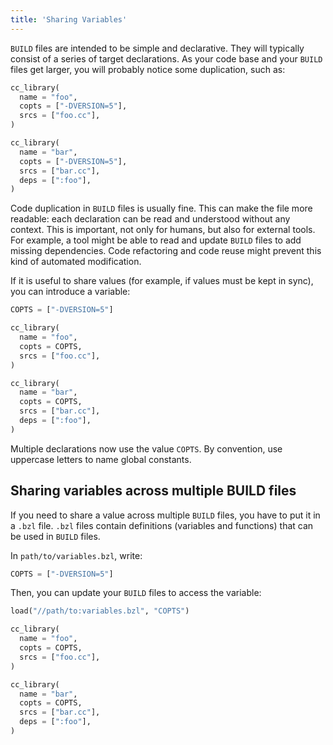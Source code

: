 ```yaml
---
title: 'Sharing Variables'
---
```




`BUILD` files are intended to be simple and declarative. They will typically
consist of a series of target declarations. As your code base and your `BUILD`
files get larger, you will probably notice some duplication, such as:

``` python
cc_library(
  name = "foo",
  copts = ["-DVERSION=5"],
  srcs = ["foo.cc"],
)

cc_library(
  name = "bar",
  copts = ["-DVERSION=5"],
  srcs = ["bar.cc"],
  deps = [":foo"],
)
```

Code duplication in `BUILD` files is usually fine. This can make the file more
readable: each declaration can be read and understood without any context. This
is important, not only for humans, but also for external tools. For example, a
tool might be able to read and update `BUILD` files to add missing dependencies.
Code refactoring and code reuse might prevent this kind of automated
modification.

If it is useful to share values (for example, if values must be kept in sync),
you can introduce a variable:

``` python
COPTS = ["-DVERSION=5"]

cc_library(
  name = "foo",
  copts = COPTS,
  srcs = ["foo.cc"],
)

cc_library(
  name = "bar",
  copts = COPTS,
  srcs = ["bar.cc"],
  deps = [":foo"],
)
```

Multiple declarations now use the value `COPTS`. By convention, use uppercase
letters to name global constants.

## Sharing variables across multiple BUILD files

If you need to share a value across multiple `BUILD` files, you have to put it
in a `.bzl` file. `.bzl` files contain definitions (variables and functions)
that can be used in `BUILD` files.

In `path/to/variables.bzl`, write:

``` python
COPTS = ["-DVERSION=5"]
```

Then, you can update your `BUILD` files to access the variable:

``` python
load("//path/to:variables.bzl", "COPTS")

cc_library(
  name = "foo",
  copts = COPTS,
  srcs = ["foo.cc"],
)

cc_library(
  name = "bar",
  copts = COPTS,
  srcs = ["bar.cc"],
  deps = [":foo"],
)
```
